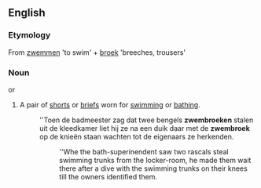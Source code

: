 ==English==
===Etymology===
From [[zwemmen]] 'to swim' + [[broek]] 'breeches, trousers'

===Noun===
{{nl-noun|zwembroeken}} {{m}} or {{f}}

# A pair of [[shorts]] or [[briefs]] worn for [[swimming]] or [[bathing]].
#:''Toen de badmeester zag dat twee bengels '''zwembroeken''' stalen uit de kleedkamer liet hij ze na een duik daar met de '''zwembroek''' op de knieën staan wachten tot de eigenaars ze herkenden.
#::''Whe the bath-superinendent saw two rascals steal swimming trunks from the locker-room, he made them wait there after a dive with the swimming trunks on their knees till the owners identified them.